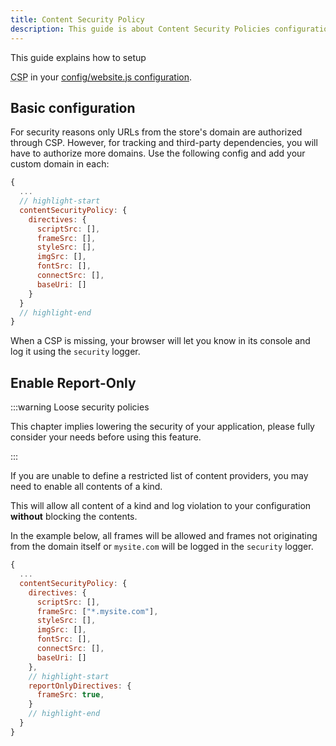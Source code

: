```yaml
---
title: Content Security Policy
description: This guide is about Content Security Policies configuration.
---
```


This guide explains how to setup

<abbr title="Content Security Policy">CSP</abbr> in your [config/website.js configuration](/docs/2.x/reference/configurations#configwebsitejs).

## Basic configuration

For security reasons only URLs from the store's domain are authorized through
CSP. However, for tracking and third-party dependencies, you will have to
authorize more domains. Use the following config and add your custom domain in
each:

```js title="my-module/config/website.js"
{
  ...
  // highlight-start
  contentSecurityPolicy: {
    directives: {
      scriptSrc: [],
      frameSrc: [],
      styleSrc: [],
      imgSrc: [],
      fontSrc: [],
      connectSrc: [],
      baseUri: []
    }
  }
  // highlight-end
}
```

When a CSP is missing, your browser will let you know in its console and log it
using the `security` logger.

## Enable Report-Only

:::warning Loose security policies

This chapter implies lowering the security of your application, please fully
consider your needs before using this feature.

:::

If you are unable to define a restricted list of content providers, you may need
to enable all contents of a kind.

This will allow all content of a kind and log violation to your configuration
**without** blocking the contents.

In the example below, all frames will be allowed and frames not originating from
the domain itself or `mysite.com` will be logged in the `security` logger.

```js title="my-module/config/website.js"
{
  ...
  contentSecurityPolicy: {
    directives: {
      scriptSrc: [],
      frameSrc: ["*.mysite.com"],
      styleSrc: [],
      imgSrc: [],
      fontSrc: [],
      connectSrc: [],
      baseUri: []
    },
    // highlight-start
    reportOnlyDirectives: {
      frameSrc: true,
    }
    // highlight-end
  }
}
```
